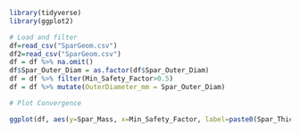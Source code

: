 
```r
library(tidyverse)
library(ggplot2)
```


```r
# Load and filter
df=read_csv("SparGeom.csv")
df2=read_csv("SparGeom.csv")
df = df %>% na.omit()
df$Spar_Outer_Diam = as.factor(df$Spar_Outer_Diam)
df = df %>% filter(Min_Safety_Factor>0.5)
df = df %>% mutate(OuterDiameter_mm = Spar_Outer_Diam)
```


```r
# Plot Convergence

ggplot(df, aes(y=Spar_Mass, x=Min_Safety_Factor, label=paste0(Spar_Thickness, "mm"))) + geom_point() + geom_line(aes(color=OuterDiameter_mm), size=1.3) + geom_text(size=3, vjust=1.5, hjust=0.5) + ggtitle("Safety Factor vs Spar Geometry (labels=Spar Thickness)") + geom_vline(xintercept = 1.5, size=1)


```




























